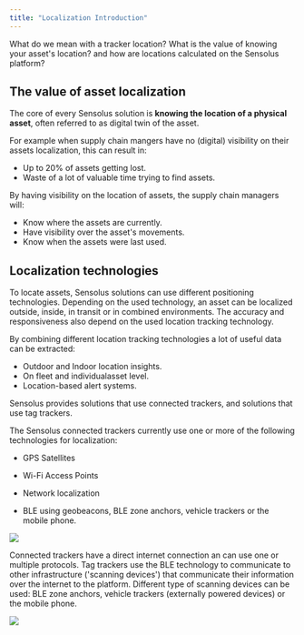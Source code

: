```yaml
---
title: "Localization Introduction"
---
```


What do we mean with a tracker location? What is the value of knowing your asset's location? and how are locations calculated on the Sensolus platform?

## The value of asset localization

The core of every Sensolus solution is **knowing the location of a physical asset**, often referred to as digital twin of the asset.

For example when supply chain mangers have no (digital) visibility on their assets localization, this can result in:

* Up to 20% of assets getting lost.
* Waste of a lot of valuable time trying to find assets.

By having visibility on the location of assets, the supply chain managers will:

* Know where the assets are currently.
* Have visibility over the asset's movements.
* Know when the assets were last used.

## Localization technologies

To locate assets, Sensolus solutions can use different positioning technologies. Depending on the used technology, an asset can be localized outside, inside, in transit or in combined environments. The accuracy and responsiveness also depend on the used location tracking technology.

By combining different location tracking technologies a lot of useful data can be extracted:

* Outdoor and Indoor location insights.
* On fleet and individualasset level.
* Location-based alert systems.

Sensolus provides solutions that use connected trackers, and solutions that use tag trackers.

The Sensolus connected trackers currently use one or more of the following technologies for localization:

* GPS Satellites

* Wi-Fi Access Points

* Network localization

* BLE using geobeacons, BLE zone anchors, vehicle trackers or the mobile phone.



<Frame caption="Figure 1. Combination of different localization techniques for connected trackers">
  <img src="https://cloud.sensolus.com/documentation/images/illustrations/localization/combination_of_localization_techniques.png" />
</Frame>

Connected trackers have a direct internet connection an can use one or multiple protocols. Tag trackers use the BLE technology to communicate to other infrastructure ('scanning devices') that communicate their information over the internet to the platform. Different type of scanning devices can be used: BLE zone anchors, vehicle trackers (externally powered devices) or the mobile phone.

<Frame caption="Figure 2. Localization with tag trackers">
  <img src="https://cloud.sensolus.com/documentation/images/illustrations/localization/localization_tag_tracking.png" />
</Frame>
